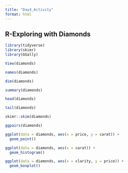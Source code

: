 ```yaml
---
title: "Day4_Activity"
format: html
---
```


## R-Exploring with Diamonds

```r
library(tidyverse)
library(skimr)
library(GGally)
```

```r
View(diamonds)

names(diamonds)

dim(diamonds)

summary(diamonds)

head(diamonds)

tail(diamonds)

skimr::skim(diamonds)
```

```r
ggpairs(diamonds)
```

```r
ggplot(data = diamonds, aes(x = price, y = carat)) +
  geom_point()
```

```r
ggplot(data = diamonds, aes(x = carat)) +
  geom_histogram()
```

```r
ggplot(data = diamonds, aes(x = clarity, y = price)) +
  geom_boxplot()
```
